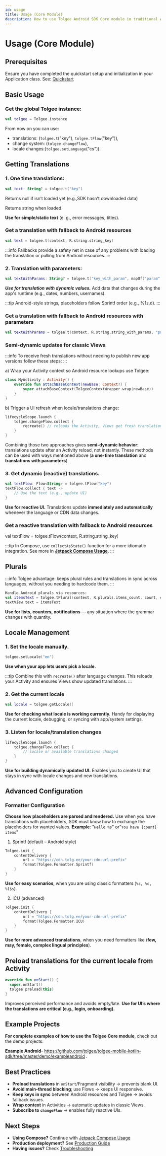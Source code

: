 ```yaml
---
id: usage
title: Usage (Core Module)
description: How to use Tolgee Android SDK Core module in traditional Android Views applications
---
```


# Usage (Core Module)

## Prerequisites

Ensure you have completed the quickstart setup and initialization in your Application class. See: [Quickstart](./quickstart.mdx)

## Basic Usage

### Get the global Tolgee instance:

```kotlin
val tolgee = Tolgee.instance
```

From now on you can use:

- translations: (`tolgee.t`("key"), `tolgee.tFlow`("key")),
- change system: (`tolgee.changeFlow`),
- locale changes:(`tolgee.setLanguage`("cs")).

## Getting Translations

### 1. One time translations:

```kotlin
val text: String? = tolgee.t("key")
```

Returns null if isn’t loaded yet (e.g.,SDK hasn't downloaded data)

Returns string when loaded.

**Use for simple/static text** (e. g., error messages, titles).

### Get a translation with fallback to Android resources

```kotlin
val text = tolgee.t(context, R.string.string_key)
```

:::info
Fallbacks provide a safety net in case of any problems with loading the translation or pulling from Android resources.
:::

### 2. Translation with parameters:

```kotlin
val textWithParams: String? = tolgee.t("key_with_param", mapOf("param" to "value"))
```

**_Use for translation with dynamic values._** Add data that changes during the app's runtime (e.g., dates, numbers, usernames).

:::tip
Android-style strings, placeholders follow Sprintf order (e.g., %1$s, %2$d).
:::

### Get a translation with fallback to Android resources with parameters

```kotlin
val textWithParams = tolgee.t(context, R.string.string_with_params, "param1", "param2")
```

### Semi-dynamic updates for classic Views

:::info
To receive fresh translations without needing to publish new app versions follow these steps:
:::

a) Wrap your Activity context so Android resource lookups use Tolgee:

```kotlin
class MyActivity : Activity() {
    override fun attachBaseContext(newBase: Context?) {
        super.attachBaseContext(TolgeeContextWrapper.wrap(newBase))
    }
}
```

b) Trigger a UI refresh when locale/translations change:

```kotlin
lifecycleScope.launch {
    tolgee.changeFlow.collect {
        recreate() // reloads the Activity, Views get fresh translations
    }
}
```

Combining those two approaches gives **semi-dynamic behavior**: translations update after an Activity reload, not instantly. These methods can be used with ways mentioned above (**a one-time translation** and **translations with parameters**).

### 3. Get dynamic (reactive) translations.

```kotlin
val textFlow: Flow<String> = tolgee.tFlow("key")
textFlow.collect { text ->
    // Use the text (e.g., update UI)
}
```

**Use for reactive UI.** Translations update **immediately and automatically** whenever the language or CDN data changes.

### Get a reactive translation with fallback to Android resources

val textFlow = tolgee.tFlow(context, R.string.string_key)

:::tip
In Compose, use `collectAsState()` function for a more idiomatic integration. See more in [**Jetpack Compose Usage**](./jetpack/usage.mdx).
:::

## Plurals

:::info
Tolgee advantage: keeps plural rules and translations in sync across languages, without you needing to hardcode them.
:::

```kotlin
Handle Android plurals via resources:
val itemsText = tolgee.tPlural(context, R.plurals.items_count, count, count)
textView.text = itemsText
```

**Use for lists, counters, notifications** — any situation where the grammar changes with quantity.

## Locale Management

### 1. Set the locale manually.

```kotlin
tolgee.setLocale("en")
```

**Use when your app lets users pick a locale.**

:::tip
Combine this with `recreate()` after language changes. This reloads your Activity and ensures Views show updated translations.
:::

### 2. Get the current locale

```kotlin
val locale = tolgee.getLocale()
```

**Use for checking what locale is working currently.**
Handy for displaying the current locale, debugging, or syncing with app/system settings.

### 3. Listen for locale/translation changes

```kotlin
lifecycleScope.launch {
    tolgee.changeFlow.collect {
        // locale or available translations changed
    }
}
```

**Use for building dynamically updated UI.**
Enables you to create UI that stays in sync with locale changes and new translations.

## Advanced Configuration

### Formatter Configuration

**Choose how placeholders are parsed and rendered.**
Use when you have translations with placeholders, SDK must know how to exchange the placeholders for wanted values.
**Example**: "`Hello %s`" or"`You have {count} items`"

1. Sprintf (default – Android style)

```kotlin
Tolgee.init {
    contentDelivery {
        url = "https://cdn.tolg.ee/your-cdn-url-prefix"
        format(Tolgee.Formatter.Sprintf)
    }
}
```

**Use for easy scenarios**, when you are using classic formatters (`%s, %d, %1$s`).

2.  ICU (advanced)

```kotlin
Tolgee.init {
    contentDelivery {
        url = "https://cdn.tolg.ee/your-cdn-url-prefix"
        format(Tolgee.Formatter.ICU)
    }
}
```

**Use for more advanced translations**, when you need formatters like (**few, may, female, complex lingual principles**).

## Preload translations for the current locale from Activity

```kotlin
override fun onStart() {
  super.onStart()
  tolgee.preload(this)
}
```

Improves perceived performance and avoids empty/late.
**Use for UI’s where the translations are critical (e.g., login, onboarding).**

## Example Projects

**For complete examples of how to use the Tolgee Core module**, check out the demo projects:

**Example Android**- https://github.com/tolgee/tolgee-mobile-kotlin-sdk/tree/master/demo/exampleandroid .

## Best Practices

- **Preload translations** in `onStart`/Fragment visibility → prevents blank UI.
- **Avoid main-thread blocking**; use Flows → keeps UI responsive.
- **Keep keys in sync** between Android resources and Tolgee → avoids fallback issues.
- **Wrap context** in Activities → automatic updates in classic Views.
- **Subscribe to `changeFlow`** → enables fully reactive UIs.

## Next Steps

- **Using Compose?** Continue with [Jetpack Compose Usage](./jetpack/usage.mdx)
- **Production deployment?** See [Production Guide](./production.mdx)
- **Having issues?** Check [Troubleshooting](./troubleshooting.mdx)
